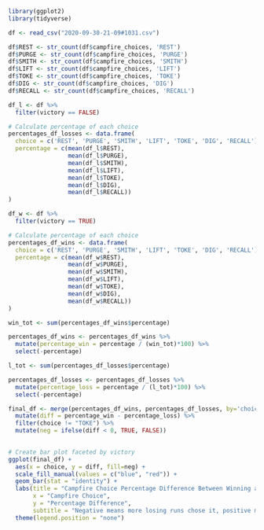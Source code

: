 ```r
library(ggplot2)
library(tidyverse)
```

```r
df <- read_csv("2020-09-30-21-09#1031.csv")

df$REST <- str_count(df$campfire_choices, 'REST')
df$PURGE <- str_count(df$campfire_choices, 'PURGE')
df$SMITH <- str_count(df$campfire_choices, 'SMITH')
df$LIFT <- str_count(df$campfire_choices, 'LIFT')
df$TOKE <- str_count(df$campfire_choices, 'TOKE')
df$DIG <- str_count(df$campfire_choices, 'DIG')
df$RECALL <- str_count(df$campfire_choices, 'RECALL')

df_l <- df %>%
  filter(victory == FALSE)

# Calculate percentage of each choice
percentages_df_losses <- data.frame(
  choice = c('REST', 'PURGE', 'SMITH', 'LIFT', 'TOKE', 'DIG', 'RECALL'),
  percentage = c(mean(df_l$REST),
                 mean(df_l$PURGE),
                 mean(df_l$SMITH),
                 mean(df_l$LIFT),
                 mean(df_l$TOKE),
                 mean(df_l$DIG),
                 mean(df_l$RECALL))
)

df_w <- df %>%
  filter(victory == TRUE)

# Calculate percentage of each choice
percentages_df_wins <- data.frame(
  choice = c('REST', 'PURGE', 'SMITH', 'LIFT', 'TOKE', 'DIG', 'RECALL'),
  percentage = c(mean(df_w$REST),
                 mean(df_w$PURGE),
                 mean(df_w$SMITH),
                 mean(df_w$LIFT),
                 mean(df_w$TOKE),
                 mean(df_w$DIG),
                 mean(df_w$RECALL))
)

win_tot <- sum(percentages_df_wins$percentage)

percentages_df_wins <- percentages_df_wins %>%
  mutate(percentage_win = percentage / (win_tot)*100) %>%
  select(-percentage)

l_tot <- sum(percentages_df_losses$percentage)

percentages_df_losses <- percentages_df_losses %>%
  mutate(percentage_loss = percentage / (l_tot)*100) %>%
  select(-percentage)

final_df <- merge(percentages_df_wins, percentages_df_losses, by='choice') %>%
  mutate(diff = percentage_win - percentage_loss) %>%
  filter(choice != "TOKE") %>%
  mutate(neg = ifelse(diff < 0, TRUE, FALSE))
  

# Create bar plot faceted by victory
ggplot(final_df) +
  aes(x = choice, y = diff, fill=neg) +
  scale_fill_manual(values = c("blue", "red")) +
  geom_bar(stat = "identity") +
  labs(title = "Campfire Choice Percentage Difference Between Winning and Losing Runs",
       x = "Campfire Choice",
       y = "Percentage Difference",
       subtitle = "Negative means more losing runs chose it, positive means more winning runs chose it.") +
  theme(legend.position = "none")

```